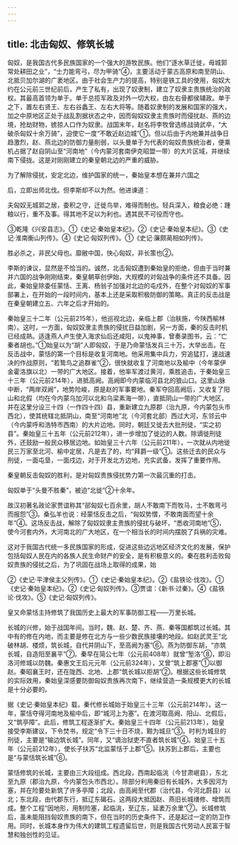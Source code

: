 ```yaml
---
---
---
```

title: 北击匈奴、修筑长城
---



匈奴，是我国古代多民族国家的一个强大的游牧民族。他们“逐水草迁徙，毋城郭常处耕田之业”，“士力能弯弓，尽为甲骑”④，主要活动于蒙古高原和南至阴山、北抵贝加尔湖的广袤地区。由于社会生产力的提高，特别是铁工具的使用，匈奴大约在公元前三世纪前后，产生了私有，出现了奴隶制，建立了奴隶主贵族统治的政权。其最高首领为单于。单于总揽军政及对外一切大权，由左右骨都侯辅政。单于之下，置左右贤王、左右谷蠡王、左右大将等。随着奴隶制的发展和国家的强大，加之中原地区正处于战乱割据状态之中，因而匈奴奴隶主贵族时而侵扰赵、燕的边境，抢劫财物，掳掠人口作为奴隶。战国末年，赵名将李牧曾选练战骑武卒，“大破杀匈奴十余万骑”，迫使它一度“不敢近赵边城”①。但以后由于内地兼并战争日趋激烈，赵、燕北边的防御力量削弱，以头曼单于为代表的匈奴贵族统治者，便乘机占据了赵自阴山至“河南地”（今内蒙河套南伊克昭盟一带）的大片区域，并继续南下侵拢。这是对刚刚建立的秦皇朝北边的严重的威胁。

为了解除侵扰，安定北边，维护国家的统一，秦始皇本想在兼并六国之

后，立即出师北伐。但李斯却不以为然。他进谏道：

夫匈奴无城郭之居，委积之守，迁徙鸟举，难得而制也。轻兵深入，粮食必绝：踵粮以行，重不及事。得其地不足以为利也。遇其民不可役而守也。

③乾隆《兴安县志》。①《史记·秦始皇本纪》。②《史记·秦始皇本纪》。③《史记·淮南衡山列传》。④《史记·匈奴列传》。①《史记·廉颇蔺相如列传》。

胜必杀之，非民父母也。靡敝中国，快心匈奴，非长策也②。

李斯的谏议，显然是不恰当的。诚然，北击匈奴遭到秦始皇的拒绝，但由于当时兼并六国的战争刚刚结束，秦皇朝草创伊始，大规模的对匈战争的条件还不具备。因此，秦始皇除委任蒙恬、王离、杨翁子加强对北边的屯戍外，在整个对匈奴的军事部署上，在开始的一段时间内，基本上还是采取积极防御的策略。真正的反击战是在秦皇朝建立五、六年之后才开始的。

秦始皇三十二年（公元前215年），他巡视北边，亲临上郡（治肤施，今陕西榆林南）。这时，一方面，匈奴奴隶主贵族的侵扰日益加剧，另一方面，秦的反击时机已经成熟。适逢燕人卢生使入海求仙后还咸阳，以鬼神事，曾奏录图书，云：“亡秦者胡也。”①始皇以为“胡”人即匈奴，于是乃命蒙恬发兵三十万，大举出击。在反击战中，蒙恬的第一个目标是收复河南地。他采用集中兵力，穷追猛打，速战速决的作战原则，“若鸷鸟之追群雀”②，很快就收复了河南地以及榆中（今年蒙伊金霍洛旗以北）一带的广大地区。接着，他率军渡过黄河，乘胜追击，于秦始皇三十三年（公元前214年），进抵高阙。高阙即今内蒙临河县北的狼山口。这里山脉中断，“两岸双阙”，地势险峻，原是赵的军事要地。秦军夺回高阙后，又收复了阳山和北假（均在今内蒙乌加河以北和乌梁素海一带），直抵阴山一带的广大地区，并在这里分设三十四（一作四十四）县，重新建立九原郡（治九原，今内蒙包头市西北），使其统辖北抵阴山，南至“河南地”北（今河套北部）西过大河，东邻云中（今内蒙呼和浩特市西南）的大片边地。同时，朝廷又徙去大批刑徒，“实之初县”。秦始皇三十五年（公元前212年），进一步增加了徙边的人数。除谪徙刑徒外，还鼓励一般民众移居边地。如始皇三十六年（公元前211年），一次就从内地徙民三万家至北河、榆中定居，凡是去了的，均“拜爵一级”①。这些迁去的民众与刑徒，一面屯垦，一面戍边，对于开发北方边地，充实武备，发挥了重要作用。

秦皇朝反击匈奴的胜利，是对匈奴贵族侵扰势力第一次最沉重的打击。

匈奴单于“头曼不胜秦”，被迫“北徙”②十余年。

故汉初著名政论家贾谊称其“郤匈奴七百余里，胡人不敢南下而牧马，士不敢弯弓而报怨”③。桑弘羊也说：经蒙恬反击之后，“匈奴势慴，不敢南面而望十余年”④。这场反击战，解除了匈奴奴隶主贵族的侵扰与破坏，“悉收河南地”⑤，使今河套内外，大河南北的广大地区，在一个相当长的时间内摆脱了兵祸的灾难。

这对于我国古代统一多民族国家的形成，促进这些边远地区经济文化的发展，保护包括匈奴人民在内的各族人民生命财产的安全，是有积极意义的。秦在胜利击败匈奴贵族的侵扰之后，为了巩固在战场上取得的成果，始

②《史记·平津侯主父列传》。①《史记·秦始皇本纪》。②《盐铁论·伐攻》。①《史记·秦始皇本纪》。②《史记·匈奴列传》。③贾谊：《新书·过秦》。④《盐铁论·伐攻》。⑤《史记·匈奴列传》。

皇又命蒙恬主持修筑了我国历史上最大的军事防御工程——万里长城。

长城的兴修，始于战国年间。当时，魏、赵、楚、齐、燕、秦等国都筑过长城。其中有的修在内地，而主要是修在北方与一些少数民族接壤的地段。如赵武灵王“北破林胡、楼烦，筑长城，自代并阴山下，至高阙为塞”⑥。燕为防御东胡，“亦筑长城，自造阳至襄平”⑦。秦早在简公七年（公元前408年）就曾“堑洛”⑧，即沿洛河修城以防魏。秦惠文王后元元年（公元前324年），又曾“筑上郡塞”①以御赵。秦昭襄王时，还在陇西、北地、上郡“筑长城以拒胡”②。根据这些长城修筑的实际效用，秦始皇深感要防御匈奴贵族再次南下，继续营造一条规模更大的长城是十分必要的。

据《史记·秦始皇本纪》载，秦代修长城始于始皇三十三年（公元前214年）。这一年，蒙恬夺得河南地及榆中后，即“城河上为塞”。在渡河取高阙、阳山、北假后，又“筑亭障”。此后，修筑工程逐渐扩大。秦始皇三十四年（公元前213年），始皇接受李斯建议，下令焚书，规定“令下三十日不烧，黥为城旦”③。时判为城旦的刑徒，主要是“输边筑长城”。同年，又“谪治狱吏不直者筑长城”④。始皇三十五年（公元前212年），使长子扶苏“北监蒙恬于上郡”⑤。扶苏到上郡后，主要也是“与蒙恬筑长城”⑥。

蒙恬修筑的长城，主要由三大段组成。西北段，西南起临洮（今甘肃岷县），东北至九原（郡治九原，今内蒙包头市西北）。除部分利用秦旧有长城外，大多因河为塞，并在险要处新筑了许多亭障；北段，由高阙至代郡（治代县，今河北蔚县）以北；东北段，由代郡东行，抵辽东碣石。这两段大抵因赵、燕旧长城缮修、增筑而成。整个工程“因地形，用制险塞，起临洮，至辽东，延袤万余里”⑦。长城修筑后，虽未能阻挡匈奴贵族的南下，但在当时的历史条件下，还是起过一定的防卫作用。同时，长城本身作为伟大的建筑工程遗留后世，则是我国古代劳动人民富于智慧和独创性的见证。